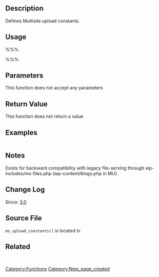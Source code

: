 == Description ==

Defines Multisite upload constants.

== Usage ==
%%%<?php ms_upload_constants(); ?>%%%
== Parameters ==
This function does not accept any parameters

== Return Value ==
This function does not return a value

== Examples ==
<pre></pre>

== Notes ==
Exists for backward compatibility with legacy file-serving through wp-includes/ms-files.php (wp-content/blogs.php in MU).

== Change Log ==

Since: [[Version 3.0|3.0]]

== Source File ==

<tt>ms_upload_constants()</tt> is located in {{Trac|wp-includes/ms-default-constants.php}}

== Related ==
&nbsp;

{{Tag Footer}}
[[Category:Functions]]

[[Category:New_page_created]]